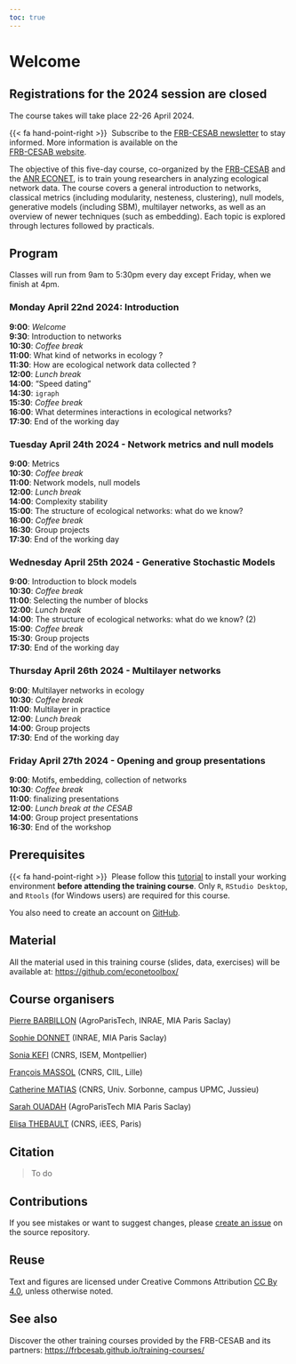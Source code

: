 ```yaml
---
toc: true
---
```


# Welcome {.unnumbered}

::: {.callout-note}
## Registrations for the 2024 session are closed

The course takes will take place 22-26 April 2024. 

{{< fa hand-point-right >}}&nbsp; Subscribe to the 
[FRB-CESAB newsletter](https://www.fondationbiodiversite.fr/en/newsletter/) 
to stay informed. More information is available on the  
[FRB-CESAB website](https://www.fondationbiodiversite.fr/en/the-frb-in-action/programs-and-projects/le-cesab/develop-skills/analyse-de-reseaux-dinteractions-en-ecologie/).
:::



The objective of this five-day course, co-organized by the 
[FRB-CESAB](https://www.fondationbiodiversite.fr/en/about-the-foundation/le-cesab/)
and the
[ANR ECONET](https://cmatias.perso.math.cnrs.fr/ANR_EcoNet.html), 
is to train young researchers in analyzing ecological network data. The course covers a general introduction to networks, classical metrics (including modularity, nesteness, clustering), null models, generative models (including SBM), multilayer networks, as well as an overview of newer techniques (such as embedding). Each topic is explored through lectures followed by practicals.


## Program {.unnumbered}

Classes will run from 9am to 5:30pm every day except Friday, when we finish at 4pm. 


### Monday April 22nd 2024: Introduction
| **9:00**: *Welcome*
| **9:30**: Introduction to networks  
| **10:30**: *Coffee break*
| **11:00**: What kind of networks in ecology ? 
| **11:30**: How are ecological network data collected ? 
| **12:00**: *Lunch break*
| **14:00**: "Speed dating" 
| **14:30**: `igraph`
| **15:30**: *Coffee break*
| **16:00**: What determines interactions in ecological networks?
| **17:30**: End of the working day

### Tuesday April 24th 2024 - Network metrics and null models
| **9:00**: Metrics
| **10:30**: *Coffee break*
| **11:00**: Network models, null models
| **12:00**: *Lunch break* 
| **14:00**: Complexity stability
| **15:00**: The structure of ecological networks: what do we know?
| **16:00**: *Coffee break*
| **16:30**: Group projects
| **17:30**: End of the working day 


### Wednesday April 25th 2024 - Generative Stochastic Models
| **9:00**: Introduction to block models
| **10:30**: *Coffee break*
| **11:00**: Selecting the number of blocks
| **12:00**: *Lunch break* 
| **14:00**: The structure of ecological networks: what do we know? (2)
| **15:00**: *Coffee break*
| **15:30**: Group projects
| **17:30**: End of the working day 


### Thursday April 26th 2024 - Multilayer networks
| **9:00**: Multilayer networks in ecology
| **10:30**: *Coffee break*
| **11:00**: Multilayer in practice
| **12:00**: *Lunch break* 
| **14:00**: Group projects
| **17:30**: End of the working day 

### Friday April 27th 2024 - Opening and group presentations
| **9:00**: Motifs, embedding, collection of networks
| **10:30**: *Coffee break*
| **11:00**: finalizing presentations
| **12:00**: *Lunch break at the CESAB* 
| **14:00**: Group project presentations
| **16:30**: End of the workshop


## Prerequisites {.unnumbered}

{{< fa hand-point-right >}}&nbsp; Please follow this [tutorial](https://frbcesab.github.io/rsetup/) to install 
your working environment **before attending the training course**.
Only `R`, `RStudio Desktop`, and `Rtools` (for Windows users) are required for this course.

You also need to create an account on [GitHub](https://github.com/signup/).


## Material {.unnumbered}

All the material used in this training course (slides, data, exercises) will be available at: <https://github.com/econetoolbox/>


## Course organisers {.unnumbered}

[Pierre BARBILLON](https://mia-ps.inrae.fr/pierre-barbillon) (AgroParisTech, INRAE, MIA  Paris Saclay)
    
[Sophie DONNET](https://sophiedonnet.github.io/) (INRAE, MIA Paris Saclay)
    
[Sonia KEFI](https://biodicee.edu.umontpellier.fr/who-we-are/sonia-kefi/) (CNRS, ISEM, Montpellier)
    
[François MASSOL](https://sites.google.com/a/polytechnique.org/francoismassol/home) (CNRS, CIIL, Lille)

[Catherine MATIAS](https://cmatias.perso.math.cnrs.fr/) (CNRS, Univ. Sorbonne, campus UPMC, Jussieu)
    
[Sarah OUADAH](https://mia-ps.inrae.fr/sarah-ouadah) (AgroParisTech MIA Paris Saclay)
    
[Elisa THEBAULT](https://iees-paris.fr/annuaire/thebault-elisa/) (CNRS, iEES, Paris)

 




## Citation {.unnumbered}

> To do


## Contributions {.unnumbered}

If you see mistakes or want to suggest changes, please [create an issue](https://github.com/econetoolbox/econetoolbox.github.io/issues/new) on the source repository.


## Reuse {.unnumbered}

Text and figures are licensed under Creative Commons Attribution [CC By 4.0](https://creativecommons.org/licenses/by/4.0/), unless otherwise noted.


## See also {.unnumbered}

Discover the other training courses provided by the FRB-CESAB and its partners: <https://frbcesab.github.io/training-courses/>


